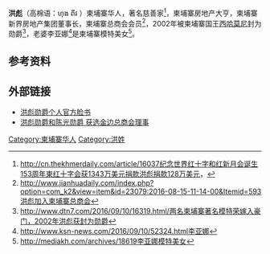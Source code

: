 {{Infobox Politician
| name          = 洪彪
| image         =
| caption       = 
| order         =  
| office        = 
| term_start    = 
| term_end      = 
| predecessor   = 
| successor     = 
| office2        = 
| term_start2    = 
| term_end2      = 
| predecessor2   = 
| successor2     = 
| office3   =
| term_start3    = 
| term_end3      = 
| predecessor3   = 
| successor3     = 
| birth_date    = 
| birth_place   = 
| nationality   = [[柬埔寨华人|柬埔寨华人]]
| death_date    = 
| death_place   = 
| party         = 
| religion
| relations     = 
| residence     = 
| alma_mater    = 
| occupation    = 
| religion      = [[佛教|佛教]] [[道教|道教]]
| signature     = 
| website       = 
| footnotes     = 
}}
{{Contains Khmer text}}

'''洪彪'''（高棉语：ហុង ពីវ ）柬埔寨华人，著名慈善家<ref>http://cn.thekhmerdaily.com/article/16037纪念世界红十字和红新月会诞生153周年柬红十字会获1343万美元捐款洪彪捐款128万美元，{{dead link|date=2018年3月 |bot=InternetArchiveBot |fix-attempted=yes }}</ref>，柬埔寨房地产大亨，柬埔寨新界房地产集团董事长，柬埔寨总商会会员<ref>http://www.jianhuadaily.com/index.php?option=com_k2&view=item&id=23079:2016-08-15-11-14-00&Itemid=593洪彪加入柬埔寨总商会</ref>，2002年被柬埔寨国王[[西哈莫尼|西哈莫尼]]封为勋爵<ref>http://www.dtn7.com/2016/09/10/16319.html/两名柬埔寨著名模特荣嫁入豪门，2002年洪彪获封为勋爵{{dead link|date=2018年3月 |bot=InternetArchiveBot |fix-attempted=yes }}</ref>，老婆李亚娜<ref>http://www.ksn-news.com/2016/09/10/52324.html李亚娜{{dead link|date=2018年3月 |bot=InternetArchiveBot |fix-attempted=yes }}</ref>是柬埔寨模特美女<ref>http://mediakh.com/archives/18619李亚娜模特美女{{dead link|date=2018年3月 |bot=InternetArchiveBot |fix-attempted=yes }}</ref>。

== 参考资料 ==
{{reflist}}

== 外部链接 ==
*[https://www.facebook.com/Oknha-Hong-Piv-%E1%9E%A2%E1%9F%92%E1%9E%93%E1%9E%80%E1%9E%A7%E1%9E%80%E1%9E%89%E1%9F%89%E1%9E%B6-%E1%9E%A0%E1%9E%BB%E1%9E%84-%E1%9E%96%E1%9E%B8%E1%9E%9C-231947167171596/?ref=ts&fref=ts 洪彪勋爵个人官方脸书]
*[http://huashangnews.com/%E6%B4%AA%E5%BD%AA%E5%8B%8B%E7%88%B5%E5%92%8C%E9%99%88%E5%85%89%E5%8B%8B%E7%88%B5-%E8%8E%B7%E9%80%89%E9%87%91%E8%BE%B9%E6%80%BB%E5%95%86%E4%BC%9A%E7%90%86%E4%BA%8B/ 洪彪勋爵和陈光勋爵 获选金边总商会理事]{{Dead link|date=2019年4月 |bot=InternetArchiveBot |fix-attempted=yes }}

[[Category:柬埔寨华人|Category:柬埔寨华人]]
[[Category:洪姓|Category:洪姓]]